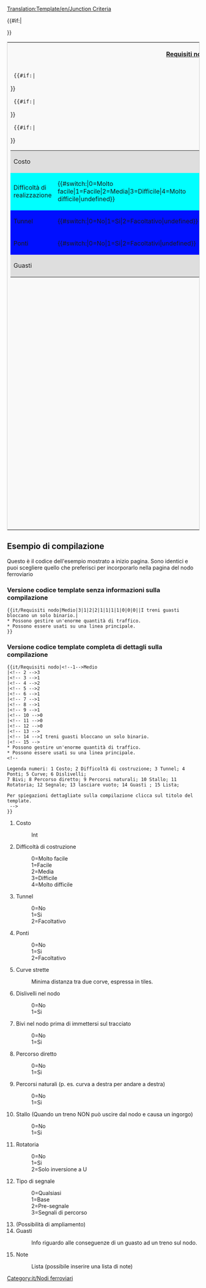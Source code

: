 <noinclude>[[Translation:Template/en/Junction Criteria]]</noinclude><noinclude></noinclude><includeonly>
<table style='border: 1px solid #ccc;background-color: #f9f9f9;'>
<tr><th colspan='2'>[[it/Community/Junctionary/Requisiti nodo|Requisiti nodo]]</th></tr>
<tr><td width='50%' valign='top'>
<table border='0' width='100%'>
  <tr bgcolor='#DEDEDE'><td>Costo</td><td>{{{1}}}</td></tr>
  {{#if:{{{2}}}|<tr bgcolor='#{{#switch:{{{2}}}|0=99FF99|1=CCFF99|2=FFFF99|3=FFCC99|4=FF9999|FFFFFF}}'>
  <td>Difficoltà di realizzazione</td><td>{{#switch:{{{2}}}|0=Molto facile|1=Facile|2=Media|3=Difficile|4=Molto difficile|undefined}}</td></tr>}}
  {{#if:{{{3}}}|<tr bgcolor='#{{#switch:{{{3}}}|0=CCFFCC|1=FFCCCC|2=FFFFCC|FFFFFF}}'>
  <td>Tunnel</td><td>{{#switch:{{{3}}}|0=No|1=Si|2=Facoltativo|undefined}}</td></tr>}}
  {{#if:{{{4}}}|<tr bgcolor='#{{#switch:{{{4}}}|0=CCFFCC|1=FFCCCC|2=FFFFCC|FFFFFF}}'>
  <td>Ponti</td><td>{{#switch:{{{4}}}|0=No|1=Si|2=Facoltativi|undefined}}</td></tr>}}
  <tr bgcolor='#DEDEDE'><td colspan='2'>Guasti<br/>{{{14}}}</td></tr>
</table>
</td><td width='50%' valign='top'>
<table border='0' width='100%'>{{#if:{{{5}}}|<tr bgcolor='#{{#switch:{{{5}}}   | 0=f99fff   | 1=fc9fff   | 2=fd9fff   | 3=fe9fff   | 4=ff9fff   | 5=ef9fff   | 6=df9fff   | 7=cf9fff   | 8=bf9fff   | 9=af9fff   |10=9f9fff   |11=8f9fff   |12=7f9fff   |  ffffff  }}'>
  <td>Curve strette</td><td>{{{5}}}</td></tr>}}
  {{#if:{{{6}}}|<tr bgcolor='#{{#switch:{{{6}}}|0=CCFFCC|1=FFCCCC|FFFFFF}}'>
  <td>Dislivelli</td><td>{{#switch:{{{6}}}|0=No|1=Si|undefined}}</td></tr>}}
   {{#if:{{{7}}}|<tr bgcolor='#{{#switch:{{{7}}}|0=FFCCCC|1=CCFFCC|FFFFFF}}'>
  <td>Bivi pre-immissione</td><td>{{#switch:{{{7}}}|0=No|1=Si|undefined}}</td></tr>}}
  {{#if:{{{8}}}|<tr bgcolor='#{{#switch:{{{8}}}|0=FFCCCC|1=CCFFCC|FFFFFF}}'>
  <td>Percorso diretto</td><td>{{#switch:{{{8}}}|0=No|1=Si|undefined}}</td></tr>}}
  {{#if:{{{9}}}|<tr bgcolor='#{{#switch:{{{9}}}|0=FFCCCC|1=CCFFCC|FFFFFF}}'>
  <td>Percorsi naturali</td><td>{{#switch:{{{9}}}|0=No|1=Si|undefined}}</td></tr>}}
  {{#if:{{{10}}}|<tr bgcolor='#{{#switch:{{{10}}}|0=CCFFCC|1=FFCCCC|FFFFFF}}'>
  <td>Stallo</td><td>{{#switch:{{{10}}}|0=No|1=Si|undefined}}</td></tr>}}
  {{#if:{{{11}}}|<tr bgcolor='#{{#switch:{{{11}}}|0=CCFFCC|1=FFCCCC|2=CCFFCC|FFFFFF}}'>
  <td>Rotatoria</td><td>{{#switch:{{{11}}}|0=No|1=Si|2=Solo inversione a U|undefined}}</td></tr>}}
  {{#if:{{{12}}}|<tr bgcolor='#DEDEDE'><td>Tipi di segnale</td>
  <td>{{#switch:{{{12}}}|0=Qualsiasi|1=Base|2=Pre-segnali|3=Segnali di percorso|undefined}}</td></tr>}}
</table>
</td></tr>
{{#if:{{{15}}}|<tr><td colspan='2'>{{{15}}}</td></tr>}}
</table>
</includeonly>
<noinclude>
{{it/Requisiti nodo|<!--1-->Medio|<!-- 2 -->3|<!-- 3 -->1|<!-- 4 -->2|<!-- 5 -->2|<!-- 6 -->1|<!-- 7 -->1|<!-- 8 -->1|<!-- 9 -->1|<!-- 10 -->0|<!-- 11 -->0|<!-- 12 -->0|<!-- 13 lasciare vuoto -->|<!-- 14 -->I treni guasti bloccano un solo binario.|<!-- 15 -->
* Possono gestire un'enorme quantità di traffico.
* Possono essere usati su una linea principale.

<!-- Importante: il template sopra deve essere inserito senza interruzione di riga nella parte del codice;
Legenda numeri: 1 Costo; 2 Difficoltà di costruzione; 3 Tunnel; 4 Ponti; 5 Curve; 6 Dislivelli; 7 Bivi; 8 Percorso diretto; 9 Percorsi natuali; 10 Stallo; 11 Rotatoria; 12 Segnale; 13 lasciare vuoto; 14 Guasti; 15 Lista

Spiegazioni dettagliate sulla compilazione: [[Requisiti nodo/It#Attributi|attributi]] ulteriori spiegazioni [[:Template:Requisiti nodi/It|template Requisiti nodi]]
 -->
}}

== Esempio di compilazione ==
Questo è il codice dell'esempio mostrato a inizio pagina. Sono identici e puoi scegliere quello che preferisci per incorporarlo nella pagina del nodo ferroviario

=== Versione codice template senza informazioni sulla compilazione===

<pre>{{it/Requisiti nodo|Medio|3|1|2|2|1|1|1|1|0|0|0||I treni guasti bloccano un solo binario.|
* Possono gestire un'enorme quantità di traffico.
* Possono essere usati su una linea principale.
}}</pre>

=== Versione codice template completa di dettagli sulla compilazione ===

<pre>{{it/Requisiti nodo|<!--1-->Medio
|<!-- 2 -->3
|<!-- 3 -->1
|<!-- 4 -->2
|<!-- 5 -->2
|<!-- 6 -->1
|<!-- 7 -->1
|<!-- 8 -->1
|<!-- 9 -->1
|<!-- 10 -->0
|<!-- 11 -->0
|<!-- 12 -->0
|<!-- 13 -->
|<!-- 14 -->I treni guasti bloccano un solo binario.
|<!-- 15 -->
* Possono gestire un'enorme quantità di traffico.
* Possono essere usati su una linea principale.
<!-- 

Legenda numeri: 1 Costo; 2 Difficoltà di costruzione; 3 Tunnel; 4 Ponti; 5 Curve; 6 Dislivelli; 
7 Bivi; 8 Percorso diretto; 9 Percorsi naturali; 10 Stallo; 11 Rotatoria; 12 Segnale; 13 lasciare vuoto; 14 Guasti ; 15 Lista;

Per spiegazioni dettagliate sulla compilazione clicca sul titolo del template.
 -->
}}
</pre>

#Costo
#:Int
#Difficoltà di costruzione
#:0=Molto facile
#:1=Facile
#:2=Media
#:3=Difficile
#:4=Molto difficile
#Tunnel
#:0=No
#:1=Si
#:2=Facoltativo
#Ponti
#:0=No
#:1=Si
#:2=Facoltativo
#Curve strette
#:Minima distanza tra due corve, espressa in tiles.
#Dislivelli nel nodo
#:0=No
#:1=Si
#Bivi nel nodo prima di immettersi sul tracciato
#:0=No
#:1=Si
#Percorso diretto
#:0=No
#:1=Si
#Percorsi naturali (p. es. curva a destra per andare a destra)
#:0=No
#:1=Si
#Stallo (Quando un treno NON può uscire dal nodo e causa un ingorgo)
#:0=No
#:1=Si
#Rotatoria
#:0=No
#:1=Si
#:2=Solo inversione a U
#Tipo di segnale
#:0=Qualsiasi
#:1=Base
#:2=Pre-segnale
#:3=Segnali di percorso
#(Possibilità di ampliamento)
#Guasti
#:Info riguardo alle conseguenze di un guasto ad un treno sul nodo.
#Note
#:Lista (possibile inserire una lista di note)

[[Category:it/Nodi ferroviari]]
</noinclude>